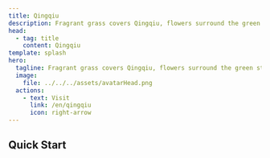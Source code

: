 ```yaml
---
title: Qingqiu
description: Fragrant grass covers Qingqiu, flowers surround the green stream.
head:
  - tag: title
    content: Qingqiu
template: splash
hero:
  tagline: Fragrant grass covers Qingqiu, flowers surround the green stream.
  image:
    file: ../../../assets/avatarHead.png
  actions:
    - text: Visit
      link: /en/qingqiu
      icon: right-arrow
---
```



## Quick Start

<CardGrid>
  <LinkCard
    title="LunarFox Modpack"
    description="LunarFox is a performance integration pack with quality-of-life mods and OptiFine alternatives. The modpack includes some out-of-the-box mod configurations and good performance configurations."
    href="./lunarfox/"
  />
</CardGrid>